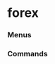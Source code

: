 # forex


### Menus
<ul className="grid grid-cols-1 md:grid-cols-2 lg:grid-cols-3 xl:grid-cols-4 gap-4 -ml-6">
<ReferenceCard
    title="Oanda"
    description="calendar, orderbook, summary, price, positionbook, listorders, close, cancel, opentrades, candles, openpositions,..."
    url="/sdk/reference/forex/oanda"
/>
</ul>


### Commands
<ul className="grid grid-cols-1 md:grid-cols-2 lg:grid-cols-3 xl:grid-cols-4 gap-4 -ml-6">
<ReferenceCard
    title="Candle"
    description="Show candle plot for fx data."
    url="/sdk/reference/forex/candle"
    command
/>
<ReferenceCard
    title="Fwd"
    description="Gets forward rates from fxempire"
    url="/sdk/reference/forex/fwd"
    command
/>
<ReferenceCard
    title="Get Currency List"
    description="Load AV currency codes from a local file."
    url="/sdk/reference/forex/get_currency_list"
    command
/>
<ReferenceCard
    title="Load"
    description="Load forex for two given symbols."
    url="/sdk/reference/forex/load"
    command
/>
<ReferenceCard
    title="Quote"
    description="Get forex quote."
    url="/sdk/reference/forex/quote"
    command
/>
</ul>
